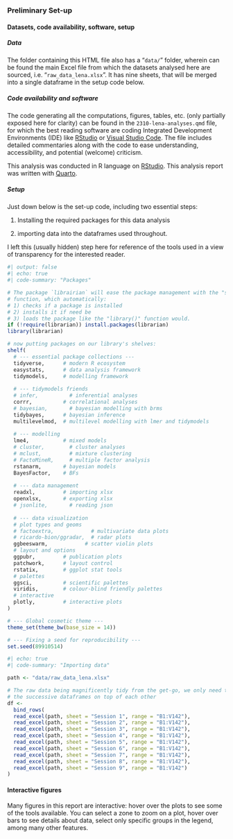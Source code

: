 
<!-- CSS options for custom title numbers styling-->
<style>
.header-section-number:after {
  content: ". ";
}
</style>

### Preliminary Set-up {.unnumbered}

::: {.callout-note collapse="true"}

#### Datasets, code availability, software, setup

##### Data

The folder containing this HTML file also has a "`data/`" folder, wherein can be found the main Excel file from which the datasets analysed here are sourced, i.e. "`raw_data_lena.xlsx`". It has nine sheets, that will be merged into a single dataframe in the setup code below.

##### Code availability and software

The code generating all the computations, figures, tables, etc. (only partially exposed here for clarity) can be found in the `2310-lena-analyses.qmd` file, for which the best reading software are coding Integrated Development Environments (IDE) like [RStudio](https://posit.co/download/rstudio-desktop/) or [Visual Studio Code](https://code.visualstudio.com/). The file includes detailed commentaries along with the code to ease understanding, accessibility, and potential (welcome) criticism.

This analysis was conducted in R language on [RStudio](https://posit.co/download/rstudio-desktop/). This analysis report was written with [Quarto](https://quarto.org/). 

##### Setup

Just down below is the set-up code, including two essential steps: 

1. Installing the required packages for this data analysis

2. importing data into the dataframes used throughout. 

I left this (usually hidden) step here for reference of the tools used in a view of transparency for the interested reader.

```r
#| output: false
#| echo: true
#| code-summary: "Packages"

# The package `librairian` will ease the package management with the "shelf" 
# function, which automatically: 
# 1) checks if a package is installed 
# 2) installs it if need be
# 3) loads the package like the "library()" function would.
if (!require(librarian)) install.packages(librarian)
library(librarian)

# now putting packages on our library's shelves:
shelf(
  # --- essential package collections ---
  tidyverse,      # modern R ecosystem
  easystats,      # data analysis framework
  tidymodels,     # modelling framework
  
  # --- tidymodels friends
  # infer,          # inferential analyses
  corrr,          # correlational analyses
  # bayesian,       # bayesian modelling with brms
  tidybayes,      # bayesian inference
  multilevelmod,  # multilevel modelling with lmer and tidymodels
  
  # --- modelling
  lme4,           # mixed models
  # cluster,        # cluster analyses
  # mclust,         # mixture clustering
  # FactoMineR,     # multiple factor analysis
  rstanarm,       # bayesian models
  BayesFactor,    # BFs
  
  # --- data management
  readxl,         # importing xlsx
  openxlsx,       # exporting xlsx
  # jsonlite,       # reading json
  
  # --- data visualization
  # plot types and geoms
  # factoextra,            # multivariate data plots
  # ricardo-bion/ggradar,  # radar plots
  ggbeeswarm,            # scatter violin plots
  # layout and options
  ggpubr,         # publication plots
  patchwork,      # layout control
  rstatix,        # ggplot stat tools
  # palettes
  ggsci,          # scientific palettes
  viridis,        # colour-blind friendly palettes
  # interactive
  plotly,         # interactive plots
)

# --- Global cosmetic theme ---
theme_set(theme_bw(base_size = 14))

# --- Fixing a seed for reproducibility ---
set.seed(89910514)
```

```r
#| echo: true
#| code-summary: "Importing data"

path <- "data/raw_data_lena.xlsx"

# The raw data being magnificently tidy from the get-go, we only need to stack
# the successive dataframes on top of each other
df <- 
  bind_rows(
  read_excel(path, sheet = "Session 1", range = "B1:V142"),
  read_excel(path, sheet = "Session 2", range = "B1:V142"),
  read_excel(path, sheet = "Session 3", range = "B1:V142"),
  read_excel(path, sheet = "Session 4", range = "B1:V142"),
  read_excel(path, sheet = "Session 5", range = "B1:V142"),
  read_excel(path, sheet = "Session 6", range = "B1:V142"),
  read_excel(path, sheet = "Session 7", range = "B1:V142"),
  read_excel(path, sheet = "Session 8", range = "B1:V142"),
  read_excel(path, sheet = "Session 9", range = "B1:V142")
)

```

:::

:::{.callout-tip appearance="simple"}

#### Interactive figures

Many figures in this report are interactive: hover over the plots to see some of the tools available. You can select a zone to zoom on a plot, hover over bars to see details about data, select only specific groups in the legend, among many other features.

:::
















































